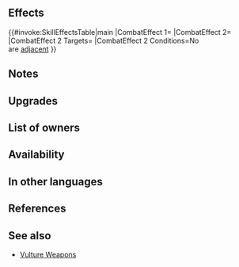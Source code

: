 {{Weapon Infobox
|tagid=SID_禿鷹の弓＋
|intID=4067
|userVersion1=Bow
|userVersion2=Arrow
|exclusive=0
|weaponType=Bow
|cost=300
|might=12
|range=2
|effectiveness=Flying
|effect=Effective against flying foes. If unit is not adjacent to an ally, inflicts Atk/Def-X on foe during combat (X = 5 + any current penalty on each of those stats; example: if foe has -7 penalty to Atk, inflicts Atk-12, for a net penalty of Atk-19 during combat; calculates each stat penalty independently).
|required=Vulture Bow
|refinePaths=default
|refineSP=350
|refineMedals=500
|refineStones=50
|properties=random_owner
}}
==Effects==
{{#invoke:SkillEffectsTable|main
|CombatEffect 1={{SkillEffectText|Effectiveness|{{Mt|Flying}}}}
|CombatEffect 2={{SkillEffectText|Temporary Debuffs|Atk/Def|5 + {{SEt|penalties}}<br>on {{SkillTargetText|Foe}}'s Atk/Def}}
|CombatEffect 2 Targets={{SkillTargetText|Foe}}
|CombatEffect 2 Conditions=No {{Tgt|Allies}}<br>are [[adjacent]]
}}

==Notes==
{{Effective damage bonus|flying}}
{{TemporaryDebufffromPenalty}}
==Upgrades==
{{Weapon Upgrade List}}
==List of owners==
{{Skill Hero List}}
==Availability==
{{PassiveFocusList}}
{{PassiveDistributionList}}
{{PassiveCombatManualList}}
==In other languages==
{{OtherLanguages
|japanese=禿鷹の弓＋
|german=Geierbogen+
|spanishEU=Arco buitre +
|spanishLA=Arco buitre +
|french=Arc vautour +
|italian=Arcoavvoltoio+
|chineseTW=禿鷹之弓＋
|portuguese=Arco abutre+
}}
==References==
<references/>
==See also==
{{See also skills|cond=Description LIKE '%penalty on foe_s%+%current penalty on each of those stats%' AND Description NOT LIKE '%【Foe Penalty Doubler】%' AND WikiName NOT LIKE '%vulture%' AND Exclusive=1}}
* [[Skill families/Weapons#Vulture|Vulture Weapons]]
{{Weapons Navbox}}